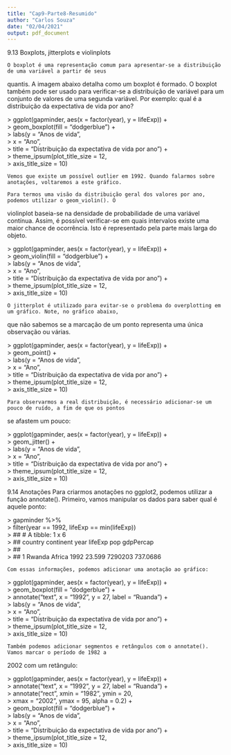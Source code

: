 ---
title: "Cap9-Parte8-Resumido"
author: "Carlos Souza"
date: "02/04/2021"
output: pdf_document
---

9.13 Boxplots, jitterplots e violinplots

    O boxplot é uma representação comum para apresentar-se a distribuição de uma variável a partir de seus
quantis. A imagem abaixo detalha como um boxplot é formado.
    O boxplot também pode ser usado para verificar-se a distribuição de variável para um conjunto de valores
de uma segunda variável. Por exemplo: qual é a distribuição da expectativa de vida por ano?

| > ggplot(gapminder, aes(x = factor(year), y = lifeExp)) +
| > geom_boxplot(fill = "dodgerblue") +
| > labs(y = "Anos de vida",
| >     x = "Ano",
| >     title = "Distribuição da expectativa de vida por ano") +
| >     theme_ipsum(plot_title_size = 12,
| >     axis_title_size = 10)

    Vemos que existe um possível outlier em 1992. Quando falarmos sobre anotações, voltaremos a este gráfico.

    Para termos uma visão da distribuição geral dos valores por ano, podemos utilizar o geom_violin(). O
violinplot baseia-se na densidade de probabilidade de uma variável contínua. Assim, é possível verificar-se
em quais intervalos existe uma maior chance de ocorrência. Isto é representado pela parte mais larga do
objeto.

| > ggplot(gapminder, aes(x = factor(year), y = lifeExp)) +
| > geom_violin(fill = "dodgerblue") +
| > labs(y = "Anos de vida",
| >     x = "Ano",
| >     title = "Distribuição da expectativa de vida por ano") +
| >     theme_ipsum(plot_title_size = 12,
| >     axis_title_size = 10)

    O jitterplot é utilizado para evitar-se o problema do overplotting em um gráfico. Note, no gráfico abaixo,
que não sabemos se a marcação de um ponto representa uma única observação ou várias.

| > ggplot(gapminder, aes(x = factor(year), y = lifeExp)) +
| > geom_point() +
| > labs(y = "Anos de vida",
| >     x = "Ano",
| >     title = "Distribuição da expectativa de vida por ano") +
| >    theme_ipsum(plot_title_size = 12,
| >     axis_title_size = 10)

    Para observarmos a real distribuição, é necessário adicionar-se um pouco de ruído, a fim de que os pontos
se afastem um pouco:

| > ggplot(gapminder, aes(x = factor(year), y = lifeExp)) +
| > geom_jitter() +
| > labs(y = "Anos de vida",
| >     x = "Ano",
| >     title = "Distribuição da expectativa de vida por ano") +
| >     theme_ipsum(plot_title_size = 12,
| >     axis_title_size = 10)

9.14 Anotações
    Para criarmos anotações no ggplot2, podemos utilizar a função annotate().
Primeiro, vamos manipular os dados para saber qual é aquele ponto:

| > gapminder %>%
| > filter(year == 1992, lifeExp == min(lifeExp))
| > ## # A tibble: 1 x 6
| > ## country continent year lifeExp pop gdpPercap
| > ## <fctr> <fctr> <int> <dbl> <int> <dbl>
| > ## 1 Rwanda Africa 1992 23.599 7290203 737.0686

    Com essas informações, podemos adicionar uma anotação ao gráfico:

| > ggplot(gapminder, aes(x = factor(year), y = lifeExp)) +
| > geom_boxplot(fill = "dodgerblue") +
| > annotate("text", x = "1992", y = 27, label = "Ruanda") +
| > labs(y = "Anos de vida",
| >     x = "Ano",
| >     title = "Distribuição da expectativa de vida por ano") +
| >     theme_ipsum(plot_title_size = 12,
| >     axis_title_size = 10)

    Também podemos adicionar segmentos e retângulos com o annotate(). Vamos marcar o período de 1982 a
2002 com um retângulo:

| > ggplot(gapminder, aes(x = factor(year), y = lifeExp)) +
| > annotate("text", x = "1992", y = 27, label = "Ruanda") +
| > annotate("rect", xmin = "1982", ymin = 20,
| >     xmax = "2002", ymax = 95, alpha = 0.2) +
| > geom_boxplot(fill = "dodgerblue") +
| > labs(y = "Anos de vida",
| >     x = "Ano",
| >     title = "Distribuição da expectativa de vida por ano") +
| >     theme_ipsum(plot_title_size = 12,
| >     axis_title_size = 10)